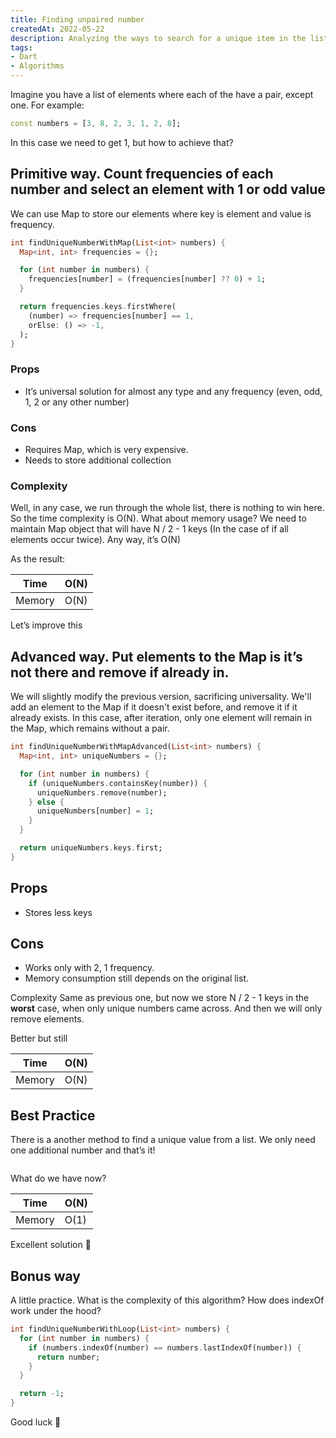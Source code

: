 ```yaml
---
title: Finding unpaired number
createdAt: 2022-05-22
description: Analyzing the ways to search for a unique item in the list.
tags:
- Dart
- Algorithms
---
```


Imagine you have a list of elements where each of the have a pair, except one. For example:
```dart
const numbers = [3, 8, 2, 3, 1, 2, 8];
```

In this case we need to get 1, but how to achieve that?

## Primitive way. Count frequencies of each number and select an element with 1 or odd value
We can use Map to store our elements where key is element and value is frequency.

```dart
int findUniqueNumberWithMap(List<int> numbers) {
  Map<int, int> frequencies = {};

  for (int number in numbers) {
    frequencies[number] = (frequencies[number] ?? 0) + 1;
  }

  return frequencies.keys.firstWhere(
    (number) => frequencies[number] == 1,
    orElse: () => -1,
  );
}
```

### Props
- It’s universal solution for almost any type and any frequency (even, odd, 1, 2 or any other number)

### Cons
- Requires Map, which is very expensive. 
- Needs to store additional collection

### Complexity
Well, in any case, we run through the whole list, there is nothing to win here. So the time complexity is O(N).
What about memory usage? We need to maintain Map object that will have N / 2 - 1 keys (In the case of if all elements occur twice). Any way, it’s O(N)

As the result:

| Time   | O(N) |
|--------|------|
| Memory | O(N) |

Let’s improve this

## Advanced way. Put elements to the Map is it’s not there and remove if already in.
We will slightly modify the previous version, sacrificing universality. We'll add an element to the Map if it doesn't exist before, and remove it if it already exists. In this case, after iteration, only one element will remain in the Map, which remains without a pair.

```dart
int findUniqueNumberWithMapAdvanced(List<int> numbers) {
  Map<int, int> uniqueNumbers = {};

  for (int number in numbers) {
    if (uniqueNumbers.containsKey(number)) {
      uniqueNumbers.remove(number);
    } else {
      uniqueNumbers[number] = 1;
    }
  }

  return uniqueNumbers.keys.first;
}
```

## Props
- Stores less keys

## Cons
- Works only with 2, 1 frequency.
- Memory consumption still depends on the original list.

Complexity
Same as previous one, but now we store N / 2 - 1 keys in the **worst** case, when only unique numbers came across. And then we will only remove elements.

Better but still

| Time   | O(N) |
|--------|------|
| Memory | O(N) |

## Best Practice
There is a another method to find a unique value from a list. We only need one additional number and that’s it!

```dart

```

What do we have now?

| Time   | O(N) |
|--------|------|
| Memory | O(1) |

Excellent solution 🤗

## Bonus way
A little practice. What is the complexity of this algorithm? How does indexOf work under the hood?

```dart
int findUniqueNumberWithLoop(List<int> numbers) {
  for (int number in numbers) {
    if (numbers.indexOf(number) == numbers.lastIndexOf(number)) {
      return number;
    }
  }

  return -1;
}
```



Good luck 👋
